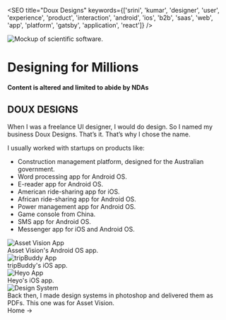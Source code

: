 

<SEO title="Doux Designs" keywords={['srini', 'kumar', 'designer', 'user', 'experience', 'product', 'interaction', 'android', 'ios', 'b2b', 'saas', 'web', 'app', 'platform', 'gatsby', 'application', 'react']} />

<img src={hero} alt="Mockup of scientific software." class="hero"/>  <br  />

# Designing for Millions
#### Content is altered and limited to abide by NDAs

## DOUX DESIGNS
When I was a freelance UI designer, I would do design. So I named my business Doux Designs. That’s it. That’s why I chose the name.

I usually worked with startups on products like:

* Construction management platform, designed for the Australian government. 
* Word processing app for Android OS.
* E-reader app for Android OS.
* American ride-sharing app for iOS.
* African ride-sharing app for Android OS.
* Power management app for Android OS.
* Game console from China.
* SMS app for Android OS.
* Messenger app for iOS and Android OS.

<img src={asset} alt="Asset Vision App" class="center"/>
<div class="caption">Asset Vision's Android OS app.</div>

<img src={trip} alt="tripBuddy App" class="center"/>
<div class="caption">tripBuddy's iOS app.</div>

<img src={heyo} alt="Heyo App" class="center"/>
<div class="caption">Heyo's iOS app.</div>

<img src={system} alt="Design System" class="center"/>
<div class="caption">Back then, I made design systems in photoshop and delivered them as PDFs. This one was for Asset Vision.</div>

<Link to="/">Home -></Link>